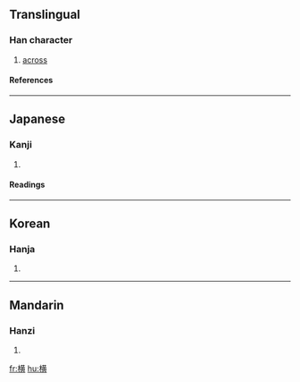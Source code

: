 {{see|橫}}

==Translingual==
===Han character===
{{Han char|rn=75|rad=木|as=11|sn=15|four=|canj=木廿中金 (DTLC)}}
# [[across]]
====References====
{{Han ref|kx=0551.181|dkj=15484|hdz=21273.070|uh=6A2A|ud=27178}}
----
== Japanese ==
{{stroke order|strokes=15}}
===Kanji===
{{ja-kanji|grade=3|rs=木11}}
# {{defn|Japanese}} 
====Readings====
{{ja-readings|on=[[おう]] (ō), [[こう]] (kō)|kun=[[よこ]] (yoko), [[よこたわる]] (yokotawaru), [[よこたえる]] (yokotaeru)}}
----

==Korean==
===Hanja===
{{ko-hanja|hangeul=[[횡]]|eumhun=|rv=hoeng|mr=hoeng|y=hoyng}}
# {{defn|Korean}}
----
==Mandarin==
===Hanzi===
{{cmn-hanzi|tra=橫|pin=[[héng]] (heng2)|wg=heng<sup>2</sup>}}
# {{defn|Mandarin}}

[[fr:横]]
[[hu:横]]